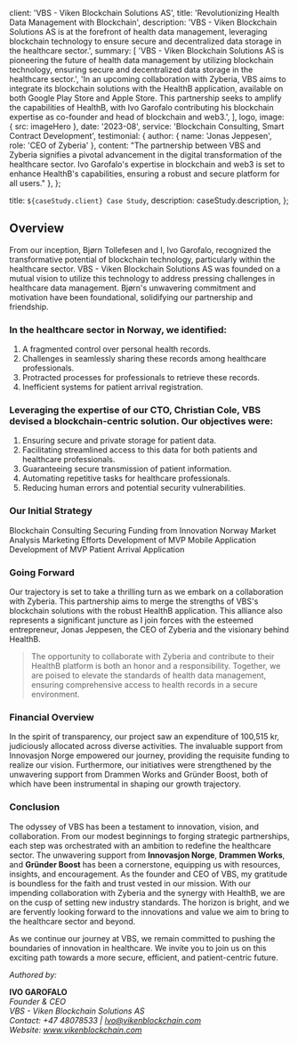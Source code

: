 
  client: 'VBS - Viken Blockchain Solutions AS',
  title: 'Revolutionizing Health Data Management with Blockchain',
  description:
    'VBS - Viken Blockchain Solutions AS is at the forefront of health data management, leveraging blockchain technology to ensure secure and decentralized data storage in the healthcare sector.',
  summary: [
    'VBS - Viken Blockchain Solutions AS is pioneering the future of health data management by utilizing blockchain technology, ensuring secure and decentralized data storage in the healthcare sector.',
    'In an upcoming collaboration with Zyberia, VBS aims to integrate its blockchain solutions with the HealthB application, available on both Google Play Store and Apple Store. This partnership seeks to amplify the capabilities of HealthB, with Ivo Garofalo contributing his blockchain expertise as co-founder and head of blockchain and web3.',
  ],
  logo,
  image: { src: imageHero },
  date: '2023-08',
  service: 'Blockchain Consulting, Smart Contract Development',
  testimonial: {
    author: { name: 'Jonas Jeppesen', role: 'CEO of Zyberia' },
    content:
      "The partnership between VBS and Zyberia signifies a pivotal advancement in the digital transformation of the healthcare sector. Ivo Garofalo's expertise in blockchain and web3 is set to enhance HealthB's capabilities, ensuring a robust and secure platform for all users."
  },
};

  title: `${caseStudy.client} Case Study`,
  description: caseStudy.description,
};

## Overview

From our inception, Bjørn Tollefesen and I, Ivo Garofalo, recognized the transformative potential of blockchain technology, particularly within the healthcare sector. VBS - Viken Blockchain Solutions AS was founded on a mutual vision to utilize this technology to address pressing challenges in healthcare data management. Bjørn's unwavering commitment and motivation have been foundational, solidifying our partnership and friendship.

### In the healthcare sector in Norway, we identified:

1. A fragmented control over personal health records.
2. Challenges in seamlessly sharing these records among healthcare professionals.
3. Protracted processes for professionals to retrieve these records.
4. Inefficient systems for patient arrival registration.

### Leveraging the expertise of our CTO, Christian Cole, VBS devised a blockchain-centric solution. Our objectives were:

1. Ensuring secure and private storage for patient data.
2. Facilitating streamlined access to this data for both patients and healthcare professionals.
3. Guaranteeing secure transmission of patient information.
4. Automating repetitive tasks for healthcare professionals.
5. Reducing human errors and potential security vulnerabilities.


### Our Initial Strategy

<TagList>
  <TagListItem>Blockchain Consulting</TagListItem>
  <TagListItem>Securing Funding from Innovation Norway</TagListItem>
  <TagListItem>Market Analysis</TagListItem>
  <TagListItem>Marketing Efforts</TagListItem>
  <TagListItem>Development of MVP Mobile Application</TagListItem>
  <TagListItem>Development of MVP Patient Arrival Application</TagListItem>
</TagList>

### Going Forward
Our trajectory is set to take a thrilling turn as we embark on a collaboration with Zyberia. This partnership aims to merge the strengths of VBS's blockchain solutions with the robust HealthB application. This alliance also represents a significant juncture as I join forces with the esteemed entrepreneur, Jonas Jeppesen, the CEO of Zyberia and the visionary behind HealthB.

<Blockquote
  author={{ name: 'Ivo Garofalo', role: 'CEO, Blockchain Developer at VBS' }}
  image={{ src: imageIvoGarofalo }}
>
  The opportunity to collaborate with Zyberia and contribute to their HealthB platform is both an honor and a responsibility. Together, we are poised to elevate the standards of health data management, ensuring comprehensive access to health records in a secure environment.
</Blockquote>


### Financial Overview

In the spirit of transparency, our project saw an expenditure of 100,515 kr, judiciously allocated across diverse activities. The invaluable support from Innovasjon Norge empowered our journey, providing the requisite funding to realize our vision. Furthermore, our initiatives were strengthened by the unwavering support from Drammen Works and Gründer Boost, both of which have been instrumental in shaping our growth trajectory.


### Conclusion

The odyssey of VBS has been a testament to innovation, vision, and collaboration. From our modest beginnings to forging strategic partnerships, each step was orchestrated with an ambition to redefine the healthcare sector. The unwavering support from **Innovasjon Norge**, **Drammen Works**, and **Gründer Boost** has been a cornerstone, equipping us with resources, insights, and encouragement. As the founder and CEO of VBS, my gratitude is boundless for the faith and trust vested in our mission. With our impending collaboration with Zyberia and the synergy with HealthB, we are on the cusp of setting new industry standards. The horizon is bright, and we are fervently looking forward to the innovations and value we aim to bring to the healthcare sector and beyond.

<StatList>
  <StatListItem value="18 January 2023" label="Project Inception Date" />
  <StatListItem value="2" label="Advisors from the Healthcare Industry" />
  <StatListItem value="3" label="Core Dedicated Team Members " />
  <StatListItem value="+3" label="Strategic Partnerships Forged" />
  <StatListItem value="$10,000" label="Funding Secured" />
</StatList>

As we continue our journey at VBS, we remain committed to pushing the boundaries of innovation in healthcare. We invite you to join us on this exciting path towards a more secure, efficient, and patient-centric future.

*Authored by:*

**IVO GAROFALO**  
*Founder & CEO*  
*VBS - Viken Blockchain Solutions AS*  
*Contact: +47 48078533 | Ivo@vikenblockchain.com*  
*Website: www.vikenblockchain.com*